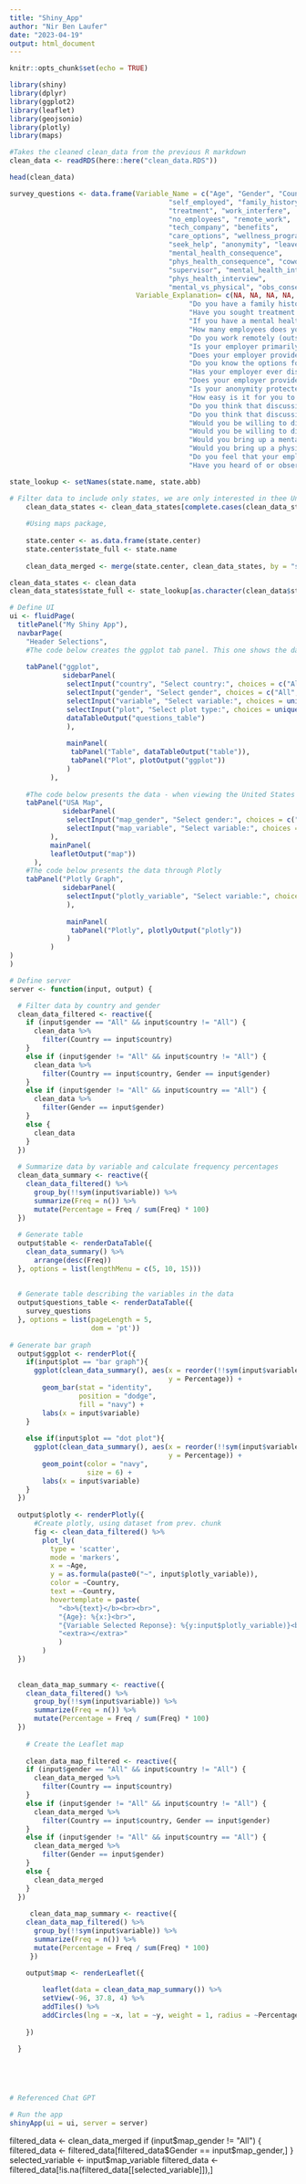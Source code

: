 ```yaml
---
title: "Shiny_App"
author: "Nir Ben Laufer"
date: "2023-04-19"
output: html_document
---
```


```r

knitr::opts_chunk$set(echo = TRUE)

```


```r

library(shiny)
library(dplyr)
library(ggplot2)
library(leaflet)
library(geojsonio)
library(plotly)
library(maps)
```



```r

#Takes the cleaned clean_data from the previous R markdown
clean_data <- readRDS(here::here("clean_data.RDS"))

head(clean_data)

survey_questions <- data.frame(Variable_Name = c("Age", "Gender", "Country", "state", 
                                       "self_employed", "family_history", 
                                       "treatment", "work_interfere", 
                                       "no_employees", "remote_work", 
                                       "tech_company", "benefits", 
                                       "care_options", "wellness_program", 
                                       "seek_help", "anonymity", "leave", 
                                       "mental_health_consequence", 
                                       "phys_health_consequence", "coworkers", 
                                       "supervisor", "mental_health_interview", 
                                       "phys_health_interview", 
                                       "mental_vs_physical", "obs_consequence"),
                               Variable_Explanation= c(NA, NA, NA, NA, "Are you self-employed?", 
                                            "Do you have a family history of mental illness?", 
                                            "Have you sought treatment for a mental health condition?", 
                                            "If you have a mental health condition, do you feel that it interferes with your work?", 
                                            "How many employees does your company or organization have?", 
                                            "Do you work remotely (outside of an office) at least 50% of the time?", 
                                            "Is your employer primarily a tech company/organization?", 
                                            "Does your employer provide mental health benefits?", 
                                            "Do you know the options for mental health care your employer provides?", 
                                            "Has your employer ever discussed mental health as part of an employee wellness program?", 
                                            "Does your employer provide resources to learn more about mental health issues and how to seek help?", 
                                            "Is your anonymity protected if you choose to take advantage of mental health or substance abuse treatment resources?", 
                                            "How easy is it for you to take medical leave for a mental health condition?", 
                                            "Do you think that discussing a mental health issue with your employer would have negative consequences?", 
                                            "Do you think that discussing a physical health issue with your employer would have negative consequences?", 
                                            "Would you be willing to discuss a mental health issue with your coworkers?", 
                                            "Would you be willing to discuss a mental health issue with your direct supervisor(s)?", 
                                            "Would you bring up a mental health issue with a potential employer in an interview?", 
                                            "Would you bring up a physical health issue with a potential employer in an interview?", 
                                            "Do you feel that your employer takes mental health as seriously as physical health?", 
                                            "Have you heard of or observed negative consequences for coworkers with mental health conditions in your workplace?"))


```

```r

state_lookup <- setNames(state.name, state.abb)

# Filter data to include only states, we are only interested in thee United States
    clean_data_states <- clean_data_states[complete.cases(clean_data_states$state_full), ]
    
    #Using maps package, 
      
    state.center <- as.data.frame(state.center)
    state.center$state_full <- state.name
    
    clean_data_merged <- merge(state.center, clean_data_states, by = "state_full")

clean_data_states <- clean_data
clean_data_states$state_full <- state_lookup[as.character(clean_data$state)]

```

```r
# Define UI
ui <- fluidPage(
  titlePanel("My Shiny App"),
  navbarPage(
    "Header Selections",
    #The code below creates the ggplot tab panel. This one shows the data - presented with either a bar graph or dot plot in ggplot
    
    tabPanel("ggplot",
             sidebarPanel(
              selectInput("country", "Select country:", choices = c("All", unique(clean_data$Country))),
              selectInput("gender", "Select gender", choices = c("All", unique(clean_data$Gender))),
              selectInput("variable", "Select variable:", choices = unique(names(clean_data)[4:ncol(clean_data)])),
              selectInput("plot", "Select plot type:", choices = unique(c("dot plot", "bar graph"))),
              dataTableOutput("questions_table")
              ),
          
              mainPanel(
               tabPanel("Table", dataTableOutput("table")),
               tabPanel("Plot", plotOutput("ggplot"))
              )
          ),
    
    #The code below presents the data - when viewing the United States - as a Leaflet map
    tabPanel("USA Map",
             sidebarPanel(
              selectInput("map_gender", "Select gender:", choices = c("All", unique(clean_data$Gender))),
              selectInput("map_variable", "Select variable:", choices = unique(names(clean_data)[3:ncol(clean_data)])),
          ),
          mainPanel(
          leafletOutput("map"))
      ),
    #The code below presents the data through Plotly
    tabPanel("Plotly Graph",
             sidebarPanel(
              selectInput("plotly_variable", "Select variable:", choices = unique(names(clean_data)[2:ncol(clean_data)]))
              ),
          
              mainPanel(
               tabPanel("Plotly", plotlyOutput("plotly"))
              )
          )
)
)
```

```R

# Define server
server <- function(input, output) {

  # Filter data by country and gender
  clean_data_filtered <- reactive({
    if (input$gender == "All" && input$country != "All") {
      clean_data %>%
        filter(Country == input$country)
    } 
    else if (input$gender != "All" && input$country != "All") {
      clean_data %>%
        filter(Country == input$country, Gender == input$gender)
    }
    else if (input$gender != "All" && input$country == "All") {
      clean_data %>%
        filter(Gender == input$gender)
    }
    else {
      clean_data
    }
  })
  
  # Summarize data by variable and calculate frequency percentages
  clean_data_summary <- reactive({
    clean_data_filtered() %>%
      group_by(!!sym(input$variable)) %>%
      summarize(Freq = n()) %>%
      mutate(Percentage = Freq / sum(Freq) * 100)
  })
  
  # Generate table
  output$table <- renderDataTable({
    clean_data_summary() %>%
      arrange(desc(Freq))
  }, options = list(lengthMenu = c(5, 10, 15)))
  
  
  # Generate table describing the variables in the data
  output$questions_table <- renderDataTable({
    survey_questions
  }, options = list(pageLength = 5, 
                    dom = 'pt'))
  
# Generate bar graph
  output$ggplot <- renderPlot({
    if(input$plot == "bar graph"){
      ggplot(clean_data_summary(), aes(x = reorder(!!sym(input$variable), -Percentage), 
                                       y = Percentage)) +
        geom_bar(stat = "identity", 
                 position = "dodge",
                 fill = "navy") + 
        labs(x = input$variable)
    }
      
    else if(input$plot == "dot plot"){
      ggplot(clean_data_summary(), aes(x = reorder(!!sym(input$variable), -Percentage), 
                                       y = Percentage)) +
        geom_point(color = "navy",
                   size = 6) + 
        labs(x = input$variable)
    }
  })
  
  output$plotly <- renderPlotly({
      #Create plotly, using dataset from prev. chunk
      fig <- clean_data_filtered() %>%
        plot_ly(
          type = 'scatter',
          mode = 'markers',
          x = ~Age,
          y = as.formula(paste0("~", input$plotly_variable)),
          color = ~Country,
          text = ~Country,
          hovertemplate = paste(
            "<b>%{text}</b><br><br>",
            "{Age}: %{x:}<br>",
            "{Variable Selected Reponse}: %{y:input$plotly_variable)}<br>",
            "<extra></extra>"
            )
        )
  })
  
  
  clean_data_map_summary <- reactive({
    clean_data_filtered() %>%
      group_by(!!sym(input$variable)) %>%
      summarize(Freq = n()) %>%
      mutate(Percentage = Freq / sum(Freq) * 100)
  })
  
    # Create the Leaflet map
    
    clean_data_map_filtered <- reactive({
    if (input$gender == "All" && input$country != "All") {
      clean_data_merged %>%
        filter(Country == input$country)
    } 
    else if (input$gender != "All" && input$country != "All") {
      clean_data_merged %>%
        filter(Country == input$country, Gender == input$gender)
    }
    else if (input$gender != "All" && input$country == "All") {
      clean_data_merged %>%
        filter(Gender == input$gender)
    }
    else {
      clean_data_merged
    }
  })
    
     clean_data_map_summary <- reactive({
    clean_data_map_filtered() %>%
      group_by(!!sym(input$variable)) %>%
      summarize(Freq = n()) %>%
      mutate(Percentage = Freq / sum(Freq) * 100)
     })

    output$map <- renderLeaflet({
      
        leaflet(data = clean_data_map_summary()) %>%  
        setView(-96, 37.8, 4) %>% 
        addTiles() %>% 
        addCircles(lng = ~x, lat = ~y, weight = 1, radius = ~Percentage)
        
    })
    
  }
  




# Referenced Chat GPT

```

```r
# Run the app
shinyApp(ui = ui, server = server)

```
filtered_data <- clean_data_merged
      if (input$map_gender != "All") {
      filtered_data <- filtered_data[filtered_data$Gender == input$map_gender,]
      }
      selected_variable <- input$map_variable
    filtered_data <- filtered_data[!is.na(filtered_data[[selected_variable]]),]

  